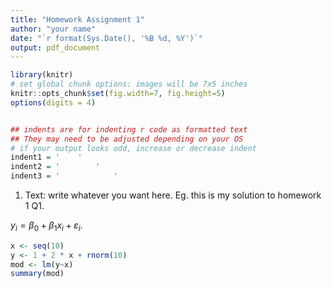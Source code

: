 ```yaml
---
title: "Homework Assignment 1"
author: "your name"
date: "`r format(Sys.Date(), '%B %d, %Y')`"
output: pdf_document
---
```



```r
library(knitr)
# set global chunk options: images will be 7x5 inches
knitr::opts_chunk$set(fig.width=7, fig.height=5)
options(digits = 4)


## indents are for indenting r code as formatted text
## They may need to be adjusted depending on your OS
# if your output looks odd, increase or decrease indent
indent1 = '    '
indent2 = '        '
indent3 = '            '
```


1. Text: write whatever you want here. Eg. this is my solution to homework 1 Q1.

$y_i = \beta_0 + \beta_1 x_i + \varepsilon_i$.

```r
x <- seq(10)
y <- 1 + 2 * x + rnorm(10)
mod <- lm(y~x)
summary(mod)
```